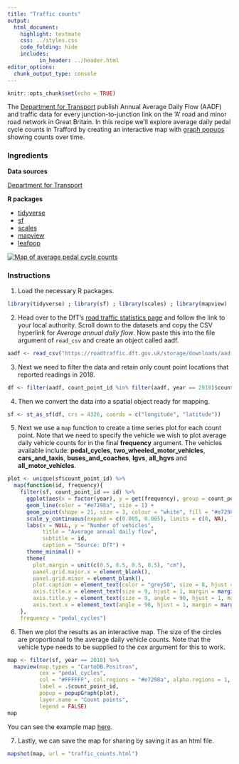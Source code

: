 ```yaml
---
title: "Traffic counts"
output:
  html_document:
    highlight: textmate
    css: ../styles.css
    code_folding: hide
    includes:
          in_header: ../header.html
editor_options: 
  chunk_output_type: console
---
```


```r
knitr::opts_chunk$set(echo = TRUE)
```

The <a href="https://www.gov.uk/government/organisations/department-for-transport" target="_blank">Department for Transport</a> publish Annual Average Daily Flow (AADF) and traffic data for every junction-to-junction link on the 'A' road and minor road network in Great Britain. In this recipe we'll explore average daily pedal cycle counts in Trafford by creating an interactive map with <a href="https://r-spatial.github.io/mapview/articles/articles/mapview_04-popups.html#graph-popups" target="_blank">graph popups</a> showing counts over time.

<h3>Ingredients</h3>  
<div class = "row">

<div class = "col-md-4">
<strong>Data sources</strong>
<p><a href="https://roadtraffic.dft.gov.uk/downloads" target="_blank">Department for Transport</a></p>
</div>

<div class = "col-md-4">
<strong>R packages</strong>
<ul>
  <li><a href="https://cran.r-project.org/web/packages/tidyverse/index.html" target="_blank">tidyverse</a></li>
  <li><a href="https://cran.r-project.org/web/packages/sf/index.html" target="_blank">sf</a></li>
  <li><a href="https://cran.r-project.org/web/packages/scales/index.html" target="_blank">scales</a></li>
  <li><a href="https://cran.r-project.org/web/packages/mapview/index.html" target="_blank">mapview</a></li>
  <li><a href="https://cran.r-project.org/web/packages/leafpop/index.html" target="_blank">leafpop</a></li>
</ul>
</div>

<div class = "col-md-4 screenshot">
<a href="html/traffic_counts.html" target="_blank"><img src="img/traffic_counts.png" alt="Map of average pedal cycle counts"></a> 
</div>
</div>

### Instructions

1. Load the necessary R packages.
```r
library(tidyverse) ; library(sf) ; library(scales) ; library(mapview) ; library(leafpop)
```

2. Head over to the DfT's <a href="https://roadtraffic.dft.gov.uk/local-authorities" target="_blank">road traffic statistics page</a> and follow the link to your local authority. Scroll down to the datasets and copy the CSV hyperlink for <em>Average annual daily flow</em>. Now paste this into the file argument of `read_csv` and create an object called aadf.

```r
aadf <- read_csv("https://roadtraffic.dft.gov.uk/storage/downloads/aadf/local_authority_id/dft_aadf_local_authority_id_91.csv")
```

3. Next we need to filter the data and retain only count point locations that reported readings in 2018.
```r
df <- filter(aadf, count_point_id %in% filter(aadf, year == 2018)$count_point_id)
```

4. Then we convert the data into a spatial object ready for mapping.
```r
sf <- st_as_sf(df, crs = 4326, coords = c("longitude", "latitude"))
```

5. Next we use a `map` function to create a time series plot for each count point. Note that we need to specify the vehicle we wish to plot average daily vehicle counts for in the final **frequency** argument. The vehicles available include: **pedal_cycles**, **two_wheeled_motor_vehicles**, **cars_and_taxis**, **buses_and_coaches**, **lgvs**, **all_hgvs** and **all_motor_vehicles**.
```r
plot <- unique(sf$count_point_id) %>% 
  map(function(id, frequency){
    filter(sf, count_point_id == id) %>%
      ggplot(aes(x = factor(year), y = get(frequency), group = count_point_id)) +
      geom_line(color = "#e7298a", size = 1) +
      geom_point(shape = 21, size = 3, colour = "white", fill = "#e7298a") +
      scale_y_continuous(expand = c(0.005, 0.005), limits = c(0, NA), labels = comma) +
      labs(x = NULL, y = "Number of vehicles",
           title = "Average annual daily flow", 
           subtitle = id,
           caption = "Source: DfT") +
      theme_minimal() +
      theme(
        plot.margin = unit(c(0.5, 0.5, 0.5, 0.5), "cm"),
        panel.grid.major.x = element_blank(),
        panel.grid.minor = element_blank(),
        plot.caption = element_text(color = "grey50", size = 8, hjust = 1, margin = margin(t = 15)),
        axis.title.x = element_text(size = 9, hjust = 1, margin = margin(t = 10)),
        axis.title.y = element_text(size = 9, angle = 90, hjust = 1, margin = margin(r = 10)),
        axis.text.x = element_text(angle = 90, hjust = 1, margin = margin(t = 0)))
    }, 
    frequency = "pedal_cycles")
```

6. Then we plot the results as an interactive map. The size of the circles are proportional to the average daily vehicle counts. Note that the vehicle type needs to be supplied to the *cex* argument for this to work.
```r
map <- filter(sf, year == 2018) %>% 
  mapview(map.types = "CartoDB.Positron",
          cex = "pedal_cycles",
          col = "#FFFFFF", col.regions = "#e7298a", alpha.regions = 1,
          label = .$count_point_id, 
          popup = popupGraph(plot),
          layer.name = "Count points", 
          legend = FALSE)
map
```

You can see the example map <a href="html/traffic_counts.html" target="_blank">here</a>.

7. Lastly, we can save the map for sharing by saving it as an html file.
```r
mapshot(map, url = "traffic_counts.html")
```

<br /><br />